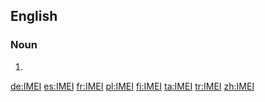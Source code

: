 ==English==
{{wikipedia|lang=en}}

===Noun===
{{en-noun}}

# {{initialism of|w:International Mobile Equipment Identity}}

[[de:IMEI]]
[[es:IMEI]]
[[fr:IMEI]]
[[pl:IMEI]]
[[fi:IMEI]]
[[ta:IMEI]]
[[tr:IMEI]]
[[zh:IMEI]]